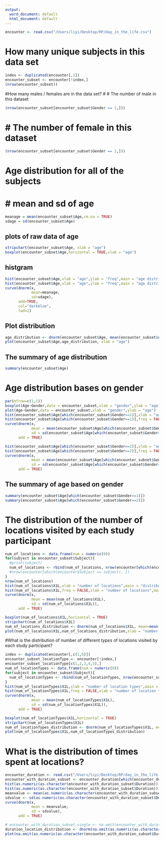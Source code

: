 ```yaml
---
output:
  word_document: default
  html_document: default
---
```

```r
encounter <- read.csv("/Users/liyi/Desktop/RP/day_in_the_life.csv")
```
# How many unique subjects in this data set
```r
index <- duplicated(encounter[,1])
encounter_subset <- encounter[!index,]
(nrow(encounter_subset))
```
#How many males / females are in the data set?
# # The number of male in this dataset
```r
(nrow(encounter_subset[encounter_subset$Gender == 1,]))
```
# # The number of female in this dataset
```r
(nrow(encounter_subset[encounter_subset$Gender == 2,]))
```
# Age distribution for all of the subjects
# # mean and sd of age
```r
meanage = mean(encounter_subset$Age,rm.na = TRUE)
sdage = sd(encounter_subset$Age)
```
## plots of raw data of age
```r
stripchart(encounter_subset$Age, xlab = "age")
boxplot(encounter_subset$Age,horizontal = TRUE,xlab = "age")
```
## histgram
```r
hist(encounter_subset$Age,xlab = "age",ylab = "freq",main = "age distribution")
hist(encounter_subset$Age,xlab = "age",ylab = "freq",main = "age distribution",freq = FALSE)
curve(dnorm(x, 
            mean=meanage, 
            sd=sdage), 
      add=TRUE, 
      col="darkblue", 
      lwd=2)
```
## Plot distribution
```r
age_distribution <- dnorm(encounter_subset$Age, mean(encounter_subset$Age), sd = sd(encounter_subset$Age))
plot(encounter_subset$Age,age_distribution, xlab = "age")
```
## The summary of age distribution
```r
summary(encounter_subset$Age)
```
# Age distribution bases on gender
```r
par(mfrow=c(1,1))
boxplot(Age~Gender,data = encounter_subset,xlab = "gender",ylab = "age",main = "age~gender")
plot(Age~Gender,data = encounter_subset,xlab = "gender",ylab = "age")
hist(encounter_subset$Age[which(encounter_subset$Gender==1)],xlab = "age", main = "Age distribution of male")
hist(encounter_subset$Age[which(encounter_subset$Gender==1)],freq = FALSE, xlab = "age", main = "Age distribution of male")
curve(dnorm(x,
            mean = mean(encounter_subset$Age[which(encounter_subset$Gender==1)]),
            sd = sd(encounter_subset$Age[which(encounter_subset$Gender==1)])),
      add = TRUE)

hist(encounter_subset$Age[which(encounter_subset$Gender==2)],xlab = "age", main = "Age distribution of female")
hist(encounter_subset$Age[which(encounter_subset$Gender==2)],freq = FALSE, xlab = "age", main = "Age distribution of female")
curve(dnorm(x,
            mean = mean(encounter_subset$Age[which(encounter_subset$Gender==2)]),
            sd = sd(encounter_subset$Age[which(encounter_subset$Gender==2)])),
      add = TRUE)
```
## The summary of age based on gender
```r
summary(encounter_subset$Age[which(encounter_subset$Gender==1)])
summary(encounter_subset$Age[which(encounter_subset$Gender==2)])
```
# The distribution of the number of locations visited by each study participant
```r
num_of_locations <- data.frame(num = numeric(0))
for(subject in encounter_subset$Subject){
  #print(subject)
  num_of_locations <- rbind(num_of_locations, nrow(encounter[which(encounter$Subject == subject), ]))
  #nrow(encounter[which(encounter$Subject == subject), ])
}
nrow(num_of_locations)
hist(num_of_locations$X1L,xlab = "number of locations",main = "distribution of number of locations")
hist(num_of_locations$X1L,freq = FALSE,xlab = "number of locations",main = "distribution of number of locations")
curve(dnorm(x,
            mean = mean(num_of_locations$X1L),
            sd = sd(num_of_locations$X1L)),
      add = TRUE)

boxplot(num_of_locations$X1L,horizontal = TRUE)
stripchart(num_of_locations$X1L)
num_of_locations_distribution <- dnorm(num_of_locations$X1L, mean=mean(num_of_locations$X1L), sd = sd(num_of_locations$X1L))
plot(num_of_locations$X1L,num_of_locations_distribution,xlab = "number of locations",main = "distribution of number of locations")
```
#What is the distribution of number of different *types* of locations visited by each study participant?
```r
index <- duplicated(encounter[,c(1,6)])
encounter_subset_locationType <- encounter[!index,]
encounter_subset_locationType[c(1,2,3,4,5),]
num_of_locationTypes <- data.frame(num = numeric(0))
for(subject in encounter_subset$Subject){
  num_of_locationTypes <- rbind(num_of_locationTypes, nrow(encounter_subset_locationType[which(encounter_subset_locationType$Subject == subject), ]))
}
hist(num_of_locationTypes$X1L,xlab = "number of location types",main = "distribution of number of location types")
hist(num_of_locationTypes$X1L,freq = FALSE,xlab = "number of location types",main = "distribution of number of location types")
curve(dnorm(x,
            mean = mean(num_of_locationTypes$X1L),
            sd = sd(num_of_locationTypes$X1L)),
      add = TRUE)

boxplot(num_of_locationTypes$X1L,horizontal = TRUE)
stripchart(num_of_locationTypes$X1L)
num_of_locationTypes_distribution <- dnorm(num_of_locationTypes$X1L, mean=mean(num_of_locationTypes$X1L), sd = sd(num_of_locationTypes$X1L))
plot(num_of_locationTypes$X1L,num_of_locationTypes_distribution)
```
# What is the distribution of times spent at locations?
```r
encounter_duration <- read.csv("/Users/liyi/Desktop/RP/day_in_the_life.csv")
encounter_with_duration_subset <- encounter_duration[which(encounter_duration$Duration!="NULL"), ]
hist(as.numeric(as.character(encounter_with_duration_subset$Duration)),xlab = "duration",main = "distribution of duration")
hist(as.numeric(as.character(encounter_with_duration_subset$Duration)),freq = FALSE,xlab = "duration",main = "distribution of duration")
meanvalue <- mean(as.numeric(as.character(encounter_with_duration_subset$Duration)),na.rm=TRUE)
sdvalue <- sd(as.numeric(as.character(encounter_with_duration_subset$Duration)),na.rm=TRUE)
curve(dnorm(x,
            mean = meanvalue,
            sd = sdvalue),
      add = TRUE)

# encounter_with_duration_subset_single <- na.omit(encounter_with_duration_subset$Duration)
duration_location_distribution <- dnorm(na.omit(as.numeric(as.character(encounter_with_duration_subset$Duration))), mean = meanvalue, sd = sdvalue)
plot(na.omit(as.numeric(as.character(encounter_with_duration_subset$Duration))),duration_location_distribution,xlab = "duration",ylab = "distribution",main = "distribution of duration")
```



















